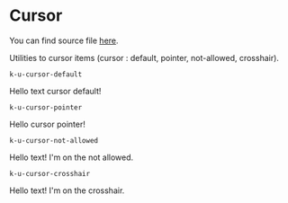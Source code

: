 
<Meta title="Utilities/Cursor" />

# Cursor

You can find source file [here](https://github.com/KissKissBankBank/kitten/blob/master/assets/stylesheets/kitten/utilities/_cursor.scss).

Utilities to cursor items (cursor : default, pointer, not-allowed, crosshair).

`k-u-cursor-default`
<Preview>
  <Story name="default">
    <p className="k-u-cursor-default">
      Hello text cursor default!
    </p>
  </Story>
</Preview>

`k-u-cursor-pointer`
<Preview>
  <Story name="pointer">
    <p className="k-u-cursor-pointer">
      Hello cursor pointer!
    </p>
  </Story>
</Preview>

`k-u-cursor-not-allowed` 
<Preview>
  <Story name="not-allowed">
    <p className="k-u-cursor-not-allowed">
      Hello text! I'm on the not allowed.
    </p>
  </Story>
</Preview>

`k-u-cursor-crosshair` 
<Preview>
  <Story name="crosshair">
    <p className="k-u-cursor-crosshair">
      Hello text! I'm on the crosshair.
    </p>
  </Story>
</Preview>
